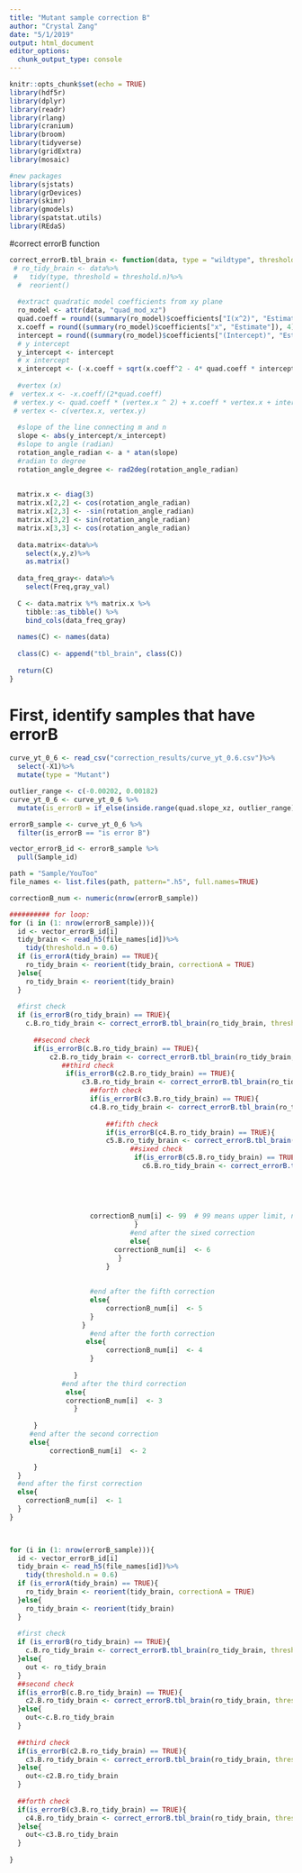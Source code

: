 ```yaml
---
title: "Mutant sample correction B"
author: "Crystal Zang"
date: "5/1/2019"
output: html_document
editor_options: 
  chunk_output_type: console
---
```

```r
knitr::opts_chunk$set(echo = TRUE)
library(hdf5r)
library(dplyr)
library(readr)
library(rlang)
library(cranium)
library(broom)
library(tidyverse)
library(gridExtra)
library(mosaic)

#new packages
library(sjstats)
library(grDevices)
library(skimr)
library(gmodels)
library(spatstat.utils)
library(REdaS)
```

#correct errorB function
```r
correct_errorB.tbl_brain <- function(data, type = "wildtype", threshold.n=0.9, a = 1){
 # ro_tidy_brain <- data%>%
 #   tidy(type, threshold = threshold.n)%>%
  #  reorient()
  
  #extract quadratic model coefficients from xy plane 
  ro_model <- attr(data, "quad_mod_xz")
  quad.coeff = round((summary(ro_model)$coefficients["I(x^2)", "Estimate"]), 4)  #a
  x.coeff = round((summary(ro_model)$coefficients["x", "Estimate"]), 4)#b
  intercept = round((summary(ro_model)$coefficients["(Intercept)", "Estimate"]), 4) #c
  # y intercept
  y_intercept <- intercept
  # x intercept
  x_intercept <- (-x.coeff + sqrt(x.coeff^2 - 4* quad.coeff * intercept))/ (2*quad.coeff)
  
  #vertex (x)
#  vertex.x <- -x.coeff/(2*quad.coeff)
 # vertex.y <- quad.coeff * (vertex.x ^ 2) + x.coeff * vertex.x + intercept
 # vertex <- c(vertex.x, vertex.y)
  
  #slope of the line connecting m and n
  slope <- abs(y_intercept/x_intercept)
  #slope to angle (radian)
  rotation_angle_radian <- a * atan(slope)
  #radian to degree
  rotation_angle_degree <- rad2deg(rotation_angle_radian)
  
 
  matrix.x <- diag(3)
  matrix.x[2,2] <- cos(rotation_angle_radian)
  matrix.x[2,3] <- -sin(rotation_angle_radian)
  matrix.x[3,2] <- sin(rotation_angle_radian)
  matrix.x[3,3] <- cos(rotation_angle_radian)
  
  data.matrix<-data%>%
    select(x,y,z)%>%
    as.matrix()
  
  data_freq_gray<- data%>%
    select(Freq,gray_val)
  
  C <- data.matrix %*% matrix.x %>%
    tibble::as_tibble() %>%
    bind_cols(data_freq_gray)
  
  names(C) <- names(data)
  
  class(C) <- append("tbl_brain", class(C)) 
  
  return(C)
}
```


# First, identify samples that have errorB
```r
curve_yt_0_6 <- read_csv("correction_results/curve_yt_0.6.csv")%>%
  select(-X1)%>%
  mutate(type = "Mutant")

outlier_range <- c(-0.00202, 0.00182)
curve_yt_0_6 <- curve_yt_0_6 %>%
  mutate(is_errorB = if_else(inside.range(quad.slope_xz, outlier_range) == TRUE, "no errorB", "is error B"))

errorB_sample <- curve_yt_0_6 %>%
  filter(is_errorB == "is error B")

vector_errorB_id <- errorB_sample %>%
  pull(Sample_id)

path = "Sample/YouToo"
file_names <- list.files(path, pattern=".h5", full.names=TRUE)

correctionB_num <- numeric(nrow(errorB_sample))

########## for loop: 
for (i in (1: nrow(errorB_sample))){
  id <- vector_errorB_id[i]
  tidy_brain <- read_h5(file_names[id])%>%
    tidy(threshold.n = 0.6)
  if (is_errorA(tidy_brain) == TRUE){
    ro_tidy_brain <- reorient(tidy_brain, correctionA = TRUE)
  }else{
    ro_tidy_brain <- reorient(tidy_brain)
  }
  
  #first check
  if (is_errorB(ro_tidy_brain) == TRUE){
    c.B.ro_tidy_brain <- correct_errorB.tbl_brain(ro_tidy_brain, threshold.n = 0.6)
    
      ##second check
      if(is_errorB(c.B.ro_tidy_brain) == TRUE){
          c2.B.ro_tidy_brain <- correct_errorB.tbl_brain(ro_tidy_brain, threshold.n = 0.6, a = 2)
             ##third check
              if(is_errorB(c2.B.ro_tidy_brain) == TRUE){
                  c3.B.ro_tidy_brain <- correct_errorB.tbl_brain(ro_tidy_brain, threshold.n = 0.6, a = 3)                 
                    ##forth check
                    if(is_errorB(c3.B.ro_tidy_brain) == TRUE){
                    c4.B.ro_tidy_brain <- correct_errorB.tbl_brain(ro_tidy_brain, threshold.n = 0.6, a = 4)
                    
                        ##fifth check
                        if(is_errorB(c4.B.ro_tidy_brain) == TRUE){
                        c5.B.ro_tidy_brain <- correct_errorB.tbl_brain(ro_tidy_brain, threshold.n = 0.6, a = 5)                     
                              ##sixed check
                               if(is_errorB(c5.B.ro_tidy_brain) == TRUE){
                                 c6.B.ro_tidy_brain <- correct_errorB.tbl_brain(ro_tidy_brain, threshold.n = 0.6, a = 6)
                    
                    
                    
          
                    
                    correctionB_num[i] <- 99  # 99 means upper limit, not performing mroe correction
                               } 
                              #end after the sixed correction
                              else{ 
                          correctionB_num[i]  <- 6
                           }
                        }
                    
                    
                    #end after the fifth correction
                    else{ 
                        correctionB_num[i]  <- 5
                    }
                  }
                    #end after the forth correction
                   else{
                        correctionB_num[i]  <- 4
                    }
                  
                }
             #end after the third correction
              else{
              correctionB_num[i]  <- 3
                }
          
      }
     #end after the second correction
     else{
          correctionB_num[i]  <- 2

      }
  }
  #end after the first correction
  else{ 
    correctionB_num[i]  <- 1
  }
}
  



```

```r
for (i in (1: nrow(errorB_sample))){
  id <- vector_errorB_id[i]
  tidy_brain <- read_h5(file_names[id])%>%
    tidy(threshold.n = 0.6)
  if (is_errorA(tidy_brain) == TRUE){
    ro_tidy_brain <- reorient(tidy_brain, correctionA = TRUE)
  }else{
    ro_tidy_brain <- reorient(tidy_brain)
  }
  
  #first check
  if (is_errorB(ro_tidy_brain) == TRUE){
    c.B.ro_tidy_brain <- correct_errorB.tbl_brain(ro_tidy_brain, threshold.n = 0.6)
  }else{
    out <- ro_tidy_brain
  }
  ##second check
  if(is_errorB(c.B.ro_tidy_brain) == TRUE){
    c2.B.ro_tidy_brain <- correct_errorB.tbl_brain(ro_tidy_brain, threshold.n = 0.6, a = 2)
  }else{
    out<-c.B.ro_tidy_brain
  }
  
  ##third check
  if(is_errorB(c2.B.ro_tidy_brain) == TRUE){
    c3.B.ro_tidy_brain <- correct_errorB.tbl_brain(ro_tidy_brain, threshold.n = 0.6, a = 3)
  }else{
    out<-c2.B.ro_tidy_brain
  }
  
  ##forth check
  if(is_errorB(c3.B.ro_tidy_brain) == TRUE){
    c4.B.ro_tidy_brain <- correct_errorB.tbl_brain(ro_tidy_brain, threshold.n = 0.6, a = 4)
  }else{
    out<-c3.B.ro_tidy_brain
  }
  
}
```




